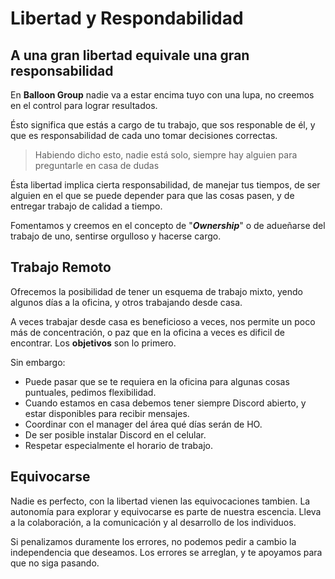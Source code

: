 # Libertad y Respondabilidad

## A una gran libertad equivale una gran responsabilidad

En **Balloon Group** nadie va a estar encima tuyo con una lupa, no creemos en el control para lograr resultados.

Ésto significa que estás a cargo de tu trabajo, que sos responable de él, y que es responsabilidad de cada uno tomar decisiones correctas.

> Habiendo dicho esto, nadie está solo, siempre hay alguien para preguntarle en casa de dudas

Ésta libertad implica cierta responsabilidad, de manejar tus tiempos, de ser alguien en el que se puede depender para que las cosas pasen, y de entregar trabajo de calidad a tiempo.

Fomentamos y creemos en el concepto de "***Ownership***" o de adueñarse del trabajo de uno, sentirse orgulloso y hacerse cargo. 

## Trabajo Remoto

Ofrecemos la posibilidad de tener un esquema de trabajo mixto, yendo algunos días a la oficina, y otros trabajando desde casa.

A veces trabajar desde casa es beneficioso a veces, nos permite un poco más de concentración, o paz que en la oficina a veces es dificil de encontrar.
Los **objetivos** son lo primero.

Sin embargo:

- Puede pasar que se te requiera en la oficina para algunas cosas puntuales, pedimos flexibilidad.
- Cuando estamos en casa debemos tener siempre Discord abierto, y estar disponibles para recibir mensajes.
- Coordinar con el manager del área qué días serán de HO.
- De ser posible instalar Discord en el celular.
- Respetar especialmente el horario de trabajo.

## Equivocarse

Nadie es perfecto, con la libertad vienen las equivocaciones tambien. La autonomía para explorar y equivocarse es parte de nuestra escencia. Lleva a la colaboración, a la comunicación y al desarrollo de los individuos.

Si penalizamos duramente los errores, no podemos pedir a cambio la independencia que deseamos. Los errores se arreglan, y te apoyamos para que no siga pasando.